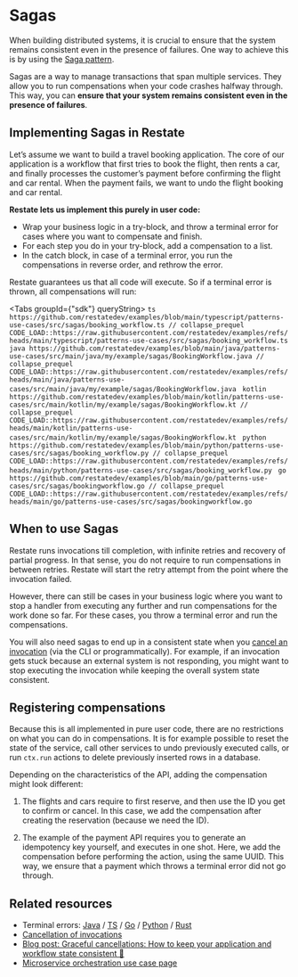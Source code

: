 
# Sagas

When building distributed systems, it is crucial to ensure that the system remains consistent even in the presence of failures.
One way to achieve this is by using the [Saga pattern](https://learn.microsoft.com/en-us/azure/architecture/reference-architectures/saga/saga).

Sagas are a way to manage transactions that span multiple services.
They allow you to run compensations when your code crashes halfway through.
This way, you can **ensure that your system remains consistent even in the presence of failures**.


## Implementing Sagas in Restate

Let’s assume we want to build a travel booking application.
The core of our application is a workflow that first tries to book the flight, then rents a car, and finally processes the customer’s payment before confirming the flight and car rental.
When the payment fails, we want to undo the flight booking and car rental.

**Restate lets us implement this purely in user code:**
- Wrap your business logic in a try-block, and throw a terminal error for cases where you want to compensate and finish.
- For each step you do in your try-block, add a compensation to a list.
- In the catch block, in case of a terminal error, you run the compensations in reverse order, and rethrow the error.

Restate guarantees us that all code will execute. So if a terminal error is thrown, all compensations will run:

<Tabs groupId={"sdk"} queryString>
    <TabItem value="typescript" label="TypeScript">
        ```ts https://github.com/restatedev/examples/blob/main/typescript/patterns-use-cases/src/sagas/booking_workflow.ts
        // collapse_prequel
        CODE_LOAD::https://raw.githubusercontent.com/restatedev/examples/refs/heads/main/typescript/patterns-use-cases/src/sagas/booking_workflow.ts
        ```
    </TabItem>
    <TabItem value="java" label="Java">
        ```java https://github.com/restatedev/examples/blob/main/java/patterns-use-cases/src/main/java/my/example/sagas/BookingWorkflow.java
        // collapse_prequel
        CODE_LOAD::https://raw.githubusercontent.com/restatedev/examples/refs/heads/main/java/patterns-use-cases/src/main/java/my/example/sagas/BookingWorkflow.java
        ```
    </TabItem>
    <TabItem value="kotlin" label="Kotlin">
        ```kotlin https://github.com/restatedev/examples/blob/main/kotlin/patterns-use-cases/src/main/kotlin/my/example/sagas/BookingWorkflow.kt
        // collapse_prequel
        CODE_LOAD::https://raw.githubusercontent.com/restatedev/examples/refs/heads/main/kotlin/patterns-use-cases/src/main/kotlin/my/example/sagas/BookingWorkflow.kt
        ```
    </TabItem>
    <TabItem value="python" label="Python">
        ```python https://github.com/restatedev/examples/blob/main/python/patterns-use-cases/src/sagas/booking_workflow.py
        // collapse_prequel
        CODE_LOAD::https://raw.githubusercontent.com/restatedev/examples/refs/heads/main/python/patterns-use-cases/src/sagas/booking_workflow.py
        ```
    </TabItem>
    <TabItem value="go" label="Go">
        ```go https://github.com/restatedev/examples/blob/main/go/patterns-use-cases/src/sagas/bookingworkflow.go
        // collapse_prequel
        CODE_LOAD::https://raw.githubusercontent.com/restatedev/examples/refs/heads/main/go/patterns-use-cases/src/sagas/bookingworkflow.go
        ```
    </TabItem>
</Tabs>

## When to use Sagas

Restate runs invocations till completion, with infinite retries and recovery of partial progress.
In that sense, you do not require to run compensations in between retries. Restate will start the retry attempt from the point where the invocation failed.

However, there can still be cases in your business logic where you want to stop a handler from executing any further and run compensations for the work done so far.
For these cases, you throw a terminal error and run the compensations.

You will also need sagas to end up in a consistent state when you [cancel an invocation](operate/invocation#cancelling-invocations) (via the CLI or programmatically).
For example, if an invocation gets stuck because an external system is not responding, you might want to stop executing the invocation while keeping the overall system state consistent.


## Registering compensations

Because this is all implemented in pure user code, there are no restrictions on what you can do in compensations.
It is for example possible to reset the state of the service, call other services to undo previously executed calls, or run `ctx.run` actions to delete previously inserted rows in a database.

Depending on the characteristics of the API, adding the compensation might look different:
1. The flights and cars require to first reserve, and then use the ID you get to confirm or cancel.
In this case, we add the compensation after creating the reservation (because we need the ID).

2. The example of the payment API requires you to generate an idempotency key yourself, and executes in one shot.
Here, we add the compensation before performing the action, using the same UUID.
This way, we ensure that a payment which throws a terminal error did not go through.

## Related resources

- Terminal errors: [Java](/develop/java/error-handling) / [TS](/develop/ts/error-handling) / [Go](/develop/go/error-handling) / [Python](/develop/python/error-handling)  / [Rust](https://docs.rs/restate-sdk/latest/restate_sdk/errors/index.html)
- [Cancellation of invocations](operate/invocation#cancelling-invocations)
- [Blog post: Graceful cancellations: How to keep your application and workflow state consistent 💪](https://restate.dev/blog/graceful-cancellations-how-to-keep-your-application-and-workflow-state-consistent/)
- [Microservice orchestration use case page](/use-cases/microservice-orchestration)